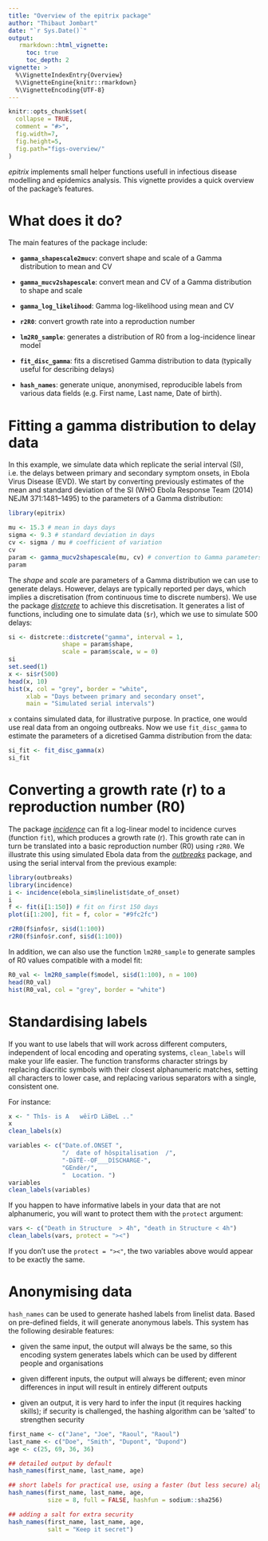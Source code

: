 ```yaml
---
title: "Overview of the epitrix package"
author: "Thibaut Jombart"
date: "`r Sys.Date()`"
output:
   rmarkdown::html_vignette:
     toc: true
     toc_depth: 2
vignette: >
  %\VignetteIndexEntry{Overview}
  %\VignetteEngine{knitr::rmarkdown}
  %\VignetteEncoding{UTF-8}
---
```



```r
knitr::opts_chunk$set(
  collapse = TRUE,
  comment = "#>", 
  fig.width=7, 
  fig.height=5, 
  fig.path="figs-overview/"
)
```


*epitrix* implements small helper functions usefull in infectious disease
modelling and epidemics analysis. This vignette provides a quick overview of the
package's features.



# What does it do?

The main features of the package include:

- **`gamma_shapescale2mucv`**: convert shape and scale of a Gamma distribution
    to mean and CV

- **`gamma_mucv2shapescale`**: convert mean and CV of a Gamma distribution to
    shape and scale

- **`gamma_log_likelihood`**: Gamma log-likelihood using mean and CV

- **`r2R0`**: convert growth rate into a reproduction number

- **`lm2R0_sample`**: generates a distribution of R0 from a log-incidence linear
    model

- **`fit_disc_gamma`**: fits a discretised Gamma distribution to data (typically
    useful for describing delays)

- **`hash_names`**: generate unique, anonymised, reproducible labels from
    various data fields (e.g. First name, Last name, Date of birth).



# Fitting a gamma distribution to delay data

In this example, we simulate data which replicate the serial interval (SI),
i.e. the delays between primary and secondary symptom onsets, in Ebola Virus
Disease (EVD). We start by converting previously estimates of the mean and
standard deviation of the SI (WHO Ebola Response Team (2014) NEJM 371:1481–1495)
to the parameters of a Gamma distribution:

```r
library(epitrix)

mu <- 15.3 # mean in days days
sigma <- 9.3 # standard deviation in days
cv <- sigma / mu # coefficient of variation
cv
param <- gamma_mucv2shapescale(mu, cv) # convertion to Gamma parameters
param

```

The *shape* and *scale* are parameters of a Gamma distribution we can use to
generate delays. However, delays are typically reported per days, which implies
a discretisation (from continuous time to discrete numbers). We use the package
[*distcrete*](https://github.com/reconhub/distcrete) to achieve this
discretisation. It generates a list of functions, including one to simulate data
(`$r`), which we use to simulate 500 delays:

```r

si <- distcrete::distcrete("gamma", interval = 1,
               shape = param$shape,
               scale = param$scale, w = 0)
si
set.seed(1)
x <- si$r(500)
head(x, 10)
hist(x, col = "grey", border = "white",
     xlab = "Days between primary and secondary onset",
     main = "Simulated serial intervals")

```

`x` contains simulated data, for illustrative purpose. In practice, one would
use real data from an ongoing outbreaks. Now we use `fit_disc_gamma` to estimate
the parameters of a dicretised Gamma distribution from the data:

```r

si_fit <- fit_disc_gamma(x)
si_fit

```


# Converting a growth rate (r) to a reproduction number (R0)

The package [*incidence*](https://github.com/reconhub/incidence) can fit a
log-linear model to incidence curves (function `fit`), which produces a growth
rate (r). This growth rate can in turn be translated into a basic reproduction
number (R0) using `r2R0`. We illustrate this using simulated Ebola data from the
[*outbreaks*](https://github.com/reconhub/outbreaks) package, and using the
serial interval from the previous example:

```r

library(outbreaks)
library(incidence)
i <- incidence(ebola_sim$linelist$date_of_onset)
i
f <- fit(i[1:150]) # fit on first 150 days
plot(i[1:200], fit = f, color = "#9fc2fc")

r2R0(f$info$r, si$d(1:100))
r2R0(f$info$r.conf, si$d(1:100))

```

In addition, we can also use the function `lm2R0_sample` to generate samples of
R0 values compatible with a model fit:

```r

R0_val <- lm2R0_sample(f$model, si$d(1:100), n = 100)
head(R0_val)
hist(R0_val, col = "grey", border = "white")

```



# Standardising labels

If you want to use labels that will work across different computers, independent
of local encoding and operating systems, `clean_labels` will make your life
easier. The function transforms character strings by replacing diacritic symbols
with their closest alphanumeric matches, setting all characters to lower case,
and replacing various separators with a single, consistent one.


For instance:
```r
x <- " Thîs- is A   wêïrD LäBeL .."
x
clean_labels(x)

variables <- c("Date.of.ONSET ",
               "/  date of hôspitalisation  /",
               "-DäTÈ--OF___DîSCHARGE-",
               "GEndèr/",
               "  Location. ")
variables
clean_labels(variables)

```


If you happen to have informative labels in your data that are not alphanumeric,
you will want to protect them with the `protect` argument:

```r
vars <- c("Death in Structure  > 4h", "death in Structure < 4h")
clean_labels(vars, protect = "><")
```

If you don't use the `protect = "><"`, the two variables above would appear to
be exactly the same.


# Anonymising data

`hash_names` can be used to generate hashed labels from linelist data. Based on
pre-defined fields, it will generate anonymous labels. This system has the
following desirable features:

- given the same input, the output will always be the same, so this encoding
  system generates labels which can be used by different people and
  organisations

- given different inputs, the output will always be different; even minor
  differences in input will result in entirely different outputs

- given an output, it is very hard to infer the input (it requires hacking
  skills); if security is challenged, the hashing algorithm can be 'salted' to
  strengthen security

```r

first_name <- c("Jane", "Joe", "Raoul", "Raoul")
last_name <- c("Doe", "Smith", "Dupont", "Dupond")
age <- c(25, 69, 36, 36)

## detailed output by default
hash_names(first_name, last_name, age)

## short labels for practical use, using a faster (but less secure) algorithm
hash_names(first_name, last_name, age,
           size = 8, full = FALSE, hashfun = sodium::sha256)

## adding a salt for extra security
hash_names(first_name, last_name, age,
           salt = "Keep it secret")

```

	
